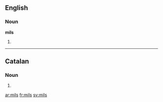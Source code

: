 ==English==

===Noun===
'''mils'''

# {{plural of|[[mil]]}}

----

==Catalan==

===Noun===
{{ca-noun-form|m|p}}

# {{ca-plural of|mil}}

[[ar:mils]]
[[fr:mils]]
[[sv:mils]]